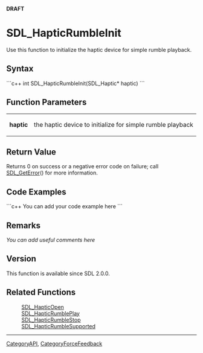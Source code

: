 <!-- pragma section-numbers off -->
<!-- pragma camelcase off -->
'''DRAFT'''

= SDL_HapticRumbleInit =
Use this function to initialize the <!-- a --> haptic device for simple rumble playback.


== Syntax ==
```c++
int SDL_HapticRumbleInit(SDL_Haptic* haptic)
```

== Function Parameters ==
{|
|'''haptic'''
|the haptic device to initialize for simple rumble playback
|}

== Return Value ==
Returns 0 on success or a negative error code on failure; call [[SDL_GetError]]() for more information.

== Code Examples ==
```c++
You can add your code example here
```

== Remarks ==
''You can add useful comments here''

== Version ==
This function is available since SDL 2.0.0.

== Related Functions ==
:[[SDL_HapticOpen]]
:[[SDL_HapticRumblePlay]]
:[[SDL_HapticRumbleStop]]
:[[SDL_HapticRumbleSupported]]

----
[[CategoryAPI]], [[CategoryForceFeedback]]
